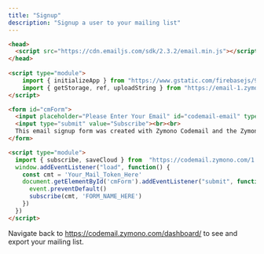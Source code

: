 ```yaml
---
title: "Signup"
description: "Signup a user to your mailing list"
---
```


<CodeGroup>

```html cm.html
<head>
  <script src="https://cdn.emailjs.com/sdk/2.3.2/email.min.js"></script>
</head>
  
<script type="module">
    import { initializeApp } from "https://www.gstatic.com/firebasejs/9.14.0/firebase-app.js";
    import { getStorage, ref, uploadString } from "https://email-1.zymono.repl.co/1.0/storageapi.js"; 
</script>

<form id="cmForm">
  <input placeholder="Please Enter Your Email" id="codemail-email" type="email" required><br>
  <input type="submit" value="Subscribe"><br><br>
  This email signup form was created with Zymono Codemail and the Zymono <a href="//zymono.com/policy/privacy.html">Privacy Policy</a> and <a href="//zymono.com/policy/terms.html">Terms of Service</a> apply.
</form>

<script type="module">
  import { subscribe, saveCloud } from  "https://codemail.zymono.com/1.0/mail.js"
  window.addEventListener("load", function() {
    const cmt = 'Your_Mail_Token_Here'
    document.getElementById('cmForm').addEventListener("submit", function(event) {
      event.preventDefault()
      subscribe(cmt, 'FORM_NAME_HERE')
    })
  })
</script>
```
</CodeGroup>

Navigate back to https://codemail.zymono.com/dashboard/ to see and export your mailing list.

